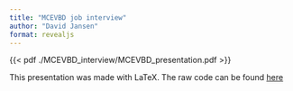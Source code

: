 ```yaml
---
title: "MCEVBD job interview"
author: "David Jansen"
format: revealjs
---
```


::: {#fig-RefCardR}

<!-- <iframe width="100%" height="600" src="./MCEVBD_interview/MCEVBD_presentation.pdf"></iframe> -->
{{< pdf ./MCEVBD_interview/MCEVBD_presentation.pdf >}}
:::

This presentation was made with LaTeX. The raw code can be found [here](./MCEVBD_interview/JansenD_presentation.Rtex)